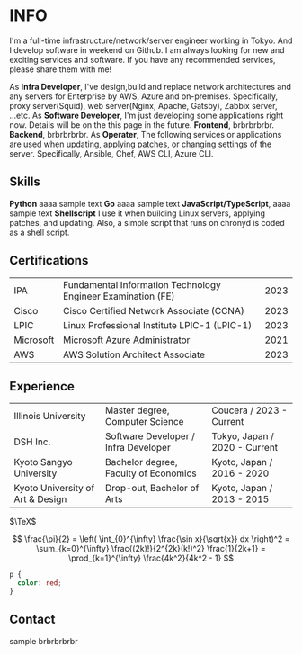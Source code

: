 # INFO

I'm a full-time infrastructure/network/server engineer working in Tokyo.
And I develop software in weekend on Github.
I am always looking for new and exciting services and software.
If you have any recommended services, please share them with me!

As **Infra Developer**, I've design,build and replace network architectures and any servers for Enterprise by AWS, Azure and on-premises.
Specifically, proxy server(Squid), web server(Nginx, Apache, Gatsby), Zabbix server, ...etc.
As **Software Developer**, I'm just developing some applications right now. Details will be on the this page in the future.
**Frontend**, brbrbrbrbr.
**Backend**, brbrbrbrbr.
As **Operater**, The following services or applications are used when updating, applying patches, or changing settings of the server.
Specifically, Ansible, Chef, AWS CLI, Azure CLI.

## Skills

**Python** aaaa sample text
**Go** aaaa sample text
**JavaScript/TypeScript**, aaaa sample text
**Shellscript** I use it when building Linux servers, applying patches, and updating. Also, a simple script that runs on chronyd is coded as a shell script.

## Certifications

|           |                                                              |      |
| :-------- | :----------------------------------------------------------- | ---- |
| IPA       | Fundamental Information Technology Engineer Examination (FE) | 2023 |
| Cisco     | Cisco Certified Network Associate (CCNA)                     | 2023 |
| LPIC      | Linux Professional Institute LPIC-1 (LPIC-1)                 | 2023 |
| Microsoft | Microsoft Azure Administrator                                | 2021 |
| AWS       | AWS Solution Architect Associate                             | 2023 |

## Experience

|                                  |                                       |                               |
| :------------------------------- | :------------------------------------ | ----------------------------- |
| Illinois University              | Master degree, Computer Science       | Coucera / 2023 - Current      |
| DSH Inc.                         | Software Developer / Infra Developer  | Tokyo, Japan / 2020 - Current |
| Kyoto Sangyo University          | Bachelor degree, Faculty of Economics | Kyoto, Japan / 2016 - 2020    |
| Kyoto University of Art & Design | Drop-out, Bachelor of Arts            | Kyoto, Japan / 2013 - 2015    |

$\TeX$

$$
  \frac{\pi}{2} =
  \left( \int_{0}^{\infty} \frac{\sin x}{\sqrt{x}} dx \right)^2 =
  \sum_{k=0}^{\infty} \frac{(2k)!}{2^{2k}(k!)^2} \frac{1}{2k+1} =
  \prod_{k=1}^{\infty} \frac{4k^2}{4k^2 - 1}
$$

```css
p {
  color: red;
}
```

## Contact

sample brbrbrbrbr
